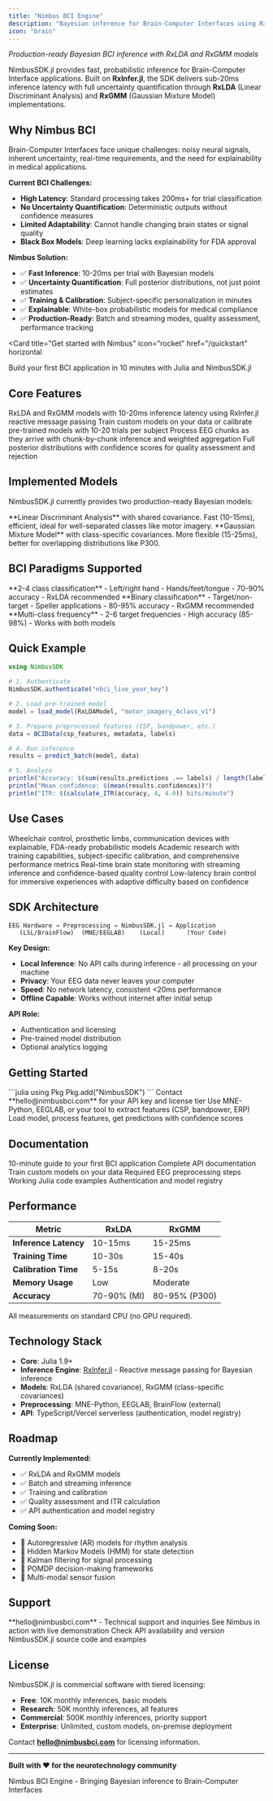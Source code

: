 ```yaml
---
title: "Nimbus BCI Engine"
description: "Bayesian inference for Brain-Computer Interfaces using RxInfer.jl reactive message passing"
icon: "brain"
---
```


_Production-ready Bayesian BCI inference with RxLDA and RxGMM models_

NimbusSDK.jl provides fast, probabilistic inference for Brain-Computer Interface applications. Built on **RxInfer.jl**, the SDK delivers sub-20ms inference latency with full uncertainty quantification through **RxLDA** (Linear Discriminant Analysis) and **RxGMM** (Gaussian Mixture Model) implementations.

## Why Nimbus BCI

Brain-Computer Interfaces face unique challenges: noisy neural signals, inherent uncertainty, real-time requirements, and the need for explainability in medical applications.

**Current BCI Challenges:**
- **High Latency**: Standard processing takes 200ms+ for trial classification
- **No Uncertainty Quantification**: Deterministic outputs without confidence measures
- **Limited Adaptability**: Cannot handle changing brain states or signal quality
- **Black Box Models**: Deep learning lacks explainability for FDA approval

**Nimbus Solution:**
- ✅ **Fast Inference**: 10-20ms per trial with Bayesian models
- ✅ **Uncertainty Quantification**: Full posterior distributions, not just point estimates
- ✅ **Training & Calibration**: Subject-specific personalization in minutes
- ✅ **Explainable**: White-box probabilistic models for medical compliance
- ✅ **Production-Ready**: Batch and streaming modes, quality assessment, performance tracking

<Card
  title="Get started with Nimbus"
  icon="rocket"
  href="/quickstart"
  horizontal
>
  Build your first BCI application in 10 minutes with Julia and NimbusSDK.jl
</Card>

## Core Features

<CardGroup cols={2}>
  <Card
    title="Fast Bayesian Inference"
    icon="zap"
    href="/core-concepts/probabilistic-ai"
  >
    RxLDA and RxGMM models with 10-20ms inference latency using RxInfer.jl reactive message passing
  </Card>
  <Card
    title="Training & Calibration"
    icon="graduation-cap"
    href="/examples/advanced-applications"
  >
    Train custom models on your data or calibrate pre-trained models with 10-20 trials per subject
  </Card>
  <Card
    title="Real-time Streaming"
    icon="activity"
    href="/inference-configuration/streaming-inference"
  >
    Process EEG chunks as they arrive with chunk-by-chunk inference and weighted aggregation
  </Card>
  <Card
    title="Uncertainty Quantification"
    icon="shield-check"
    href="/core-concepts/uncertainty-handling"
  >
    Full posterior distributions with confidence scores for quality assessment and rejection
  </Card>
</CardGroup>

## Implemented Models

NimbusSDK.jl currently provides two production-ready Bayesian models:

<CardGroup cols={2}>
  <Card
    title="RxLDA"
    icon="brain"
    href="/models/rxlda"
  >
    **Linear Discriminant Analysis** with shared covariance. Fast (10-15ms), efficient, ideal for well-separated classes like motor imagery.
  </Card>
  <Card
    title="RxGMM"
    icon="brain"
    href="/models/rxgmm"
  >
    **Gaussian Mixture Model** with class-specific covariances. More flexible (15-25ms), better for overlapping distributions like P300.
  </Card>
</CardGroup>

## BCI Paradigms Supported

<CardGroup cols={3}>
  <Card
    title="Motor Imagery"
    icon="hand"
  >
    **2-4 class classification**
    - Left/right hand
    - Hands/feet/tongue
    - 70-90% accuracy
    - RxLDA recommended
  </Card>
  <Card
    title="P300"
    icon="eye"
  >
    **Binary classification**
    - Target/non-target
    - Speller applications
    - 80-95% accuracy
    - RxGMM recommended
  </Card>
  <Card
    title="SSVEP"
    icon="bolt"
  >
    **Multi-class frequency**
    - 2-6 target frequencies
    - High accuracy (85-98%)
    - Works with both models
  </Card>
</CardGroup>

## Quick Example

```julia
using NimbusSDK

# 1. Authenticate
NimbusSDK.authenticate("nbci_live_your_key")

# 2. Load pre-trained model
model = load_model(RxLDAModel, "motor_imagery_4class_v1")

# 3. Prepare preprocessed features (CSP, bandpower, etc.)
data = BCIData(csp_features, metadata, labels)

# 4. Run inference
results = predict_batch(model, data)

# 5. Analyze
println("Accuracy: $(sum(results.predictions .== labels) / length(labels))")
println("Mean confidence: $(mean(results.confidences))")
println("ITR: $(calculate_ITR(accuracy, 4, 4.0)) bits/minute")
```

## Use Cases

<CardGroup cols={2}>
  <Card
    title="Assistive Technologies"
    icon="accessibility"
    href="/examples/industry-use-cases"
  >
    Wheelchair control, prosthetic limbs, communication devices with explainable, FDA-ready probabilistic models
  </Card>
  <Card
    title="Research Platforms"
    icon="flask-conical"
    href="/examples/basic-examples"
  >
    Academic research with training capabilities, subject-specific calibration, and comprehensive performance metrics
  </Card>
  <Card
    title="Neurofeedback"
    icon="brain-circuit"
    href="/inference-configuration/real-time-setup"
  >
    Real-time brain state monitoring with streaming inference and confidence-based quality control
  </Card>
  <Card
    title="Gaming & Wellness"
    icon="gamepad-2"
    href="/examples/advanced-applications"
  >
    Low-latency brain control for immersive experiences with adaptive difficulty based on confidence
  </Card>
</CardGroup>

## SDK Architecture

```
EEG Hardware → Preprocessing → NimbusSDK.jl → Application
   (LSL/BrainFlow)  (MNE/EEGLAB)    (Local)      (Your Code)
```

**Key Design:**
- **Local Inference**: No API calls during inference - all processing on your machine
- **Privacy**: Your EEG data never leaves your computer
- **Speed**: No network latency, consistent &lt;20ms performance
- **Offline Capable**: Works without internet after initial setup

**API Role:**
- Authentication and licensing
- Pre-trained model distribution
- Optional analytics logging

## Getting Started

<Steps>
  <Step title="Install Julia SDK">
    ```julia
    using Pkg
    Pkg.add("NimbusSDK")
    ```
  </Step>
  <Step title="Get API Key">
    Contact **hello@nimbusbci.com** for your API key and license tier
  </Step>
  <Step title="Preprocess EEG">
    Use MNE-Python, EEGLAB, or your tool to extract features (CSP, bandpower, ERP)
  </Step>
  <Step title="Run Inference">
    Load model, process features, get predictions with confidence scores
  </Step>
</Steps>

## Documentation

<CardGroup cols={3}>
  <Card
    title="Quickstart"
    icon="rocket"
    href="/quickstart"
  >
    10-minute guide to your first BCI application
  </Card>
  <Card
    title="Julia SDK Reference"
    icon="code"
    href="/api-reference/julia-sdk"
  >
    Complete API documentation
  </Card>
  <Card
    title="Model Training"
    icon="graduation-cap"
    href="/examples/advanced-applications"
  >
    Train custom models on your data
  </Card>
  <Card
    title="Preprocessing Guide"
    icon="list-filter"
    href="/inference-configuration/preprocessing-requirements"
  >
    Required EEG preprocessing steps
  </Card>
  <Card
    title="Code Examples"
    icon="braces"
    href="/examples/code-samples"
  >
    Working Julia code examples
  </Card>
  <Card
    title="API Reference"
    icon="server-cog"
    href="/api-reference/authentication"
  >
    Authentication and model registry
  </Card>
</CardGroup>

## Performance

| Metric | RxLDA | RxGMM |
|--------|-------|-------|
| **Inference Latency** | 10-15ms | 15-25ms |
| **Training Time** | 10-30s | 15-40s |
| **Calibration Time** | 5-15s | 8-20s |
| **Memory Usage** | Low | Moderate |
| **Accuracy** | 70-90% (MI) | 80-95% (P300) |

All measurements on standard CPU (no GPU required).

## Technology Stack

- **Core**: Julia 1.9+
- **Inference Engine**: [RxInfer.jl](https://rxinfer.com/) - Reactive message passing for Bayesian inference
- **Models**: RxLDA (shared covariance), RxGMM (class-specific covariances)
- **Preprocessing**: MNE-Python, EEGLAB, BrainFlow (external)
- **API**: TypeScript/Vercel serverless (authentication, model registry)

## Roadmap

**Currently Implemented:**
- ✅ RxLDA and RxGMM models
- ✅ Batch and streaming inference
- ✅ Training and calibration
- ✅ Quality assessment and ITR calculation
- ✅ API authentication and model registry

**Coming Soon:**
- 🚧 Autoregressive (AR) models for rhythm analysis
- 🚧 Hidden Markov Models (HMM) for state detection
- 🚧 Kalman filtering for signal processing
- 🚧 POMDP decision-making frameworks
- 🚧 Multi-modal sensor fusion

## Support

<CardGroup cols={2}>
  <Card
    title="Email Support"
    icon="mail"
    href="mailto:hello@nimbusbci.com"
  >
    **hello@nimbusbci.com** - Technical support and inquiries
  </Card>
  <Card
    title="Book a Demo"
    icon="calendar"
    href="https://nimbusbci.com"
  >
    See Nimbus in action with live demonstration
  </Card>
  <Card
    title="API Status"
    icon="circle-check"
    href="https://api.nimbusbci.com/api/health"
  >
    Check API availability and version
  </Card>
  <Card
    title="GitHub"
    icon="github"
    href="https://github.com/nimbusbci"
  >
    NimbusSDK.jl source code and examples
  </Card>
</CardGroup>

## License

NimbusSDK.jl is commercial software with tiered licensing:

- **Free**: 10K monthly inferences, basic models
- **Research**: 50K monthly inferences, all features  
- **Commercial**: 500K monthly inferences, priority support
- **Enterprise**: Unlimited, custom models, on-premise deployment

Contact **hello@nimbusbci.com** for licensing information.

---

**Built with ❤️ for the neurotechnology community**

Nimbus BCI Engine - Bringing Bayesian inference to Brain-Computer Interfaces
